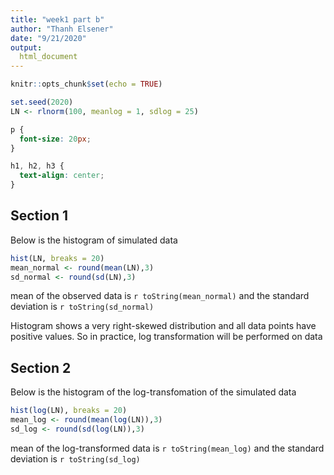 ```yaml
---
title: "week1 part b"
author: "Thanh Elsener"
date: "9/21/2020"
output: 
  html_document
---
```


```r
knitr::opts_chunk$set(echo = TRUE)
```

```r
set.seed(2020)
LN <- rlnorm(100, meanlog = 1, sdlog = 25)
```

```css
p {
  font-size: 20px;
}

h1, h2, h3 {
  text-align: center;
}
```

<section>
<h2>Section 1 </h2>
<p> Below is the histogram of simulated data </p>


```r
hist(LN, breaks = 20)
mean_normal <- round(mean(LN),3)
sd_normal <- round(sd(LN),3)
```

<p> mean of the observed data is `r toString(mean_normal)` and the standard deviation is `r toString(sd_normal)`</p>

<p> Histogram shows a very right-skewed distribution and all data points have positive values. So in practice, log transformation will be performed on data </p>
</section>

<section>
<h2>Section 2</h2>
<p> Below is the histogram of the log-transfomation of the simulated data</p>


```r
hist(log(LN), breaks = 20)
mean_log <- round(mean(log(LN)),3)
sd_log <- round(sd(log(LN)),3)
```

<p> mean of the log-transformed data is `r toString(mean_log)` and the standard deviation is `r toString(sd_log)`</p>

</section>



